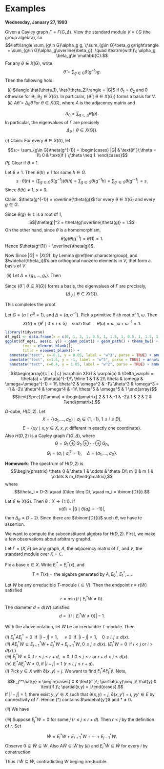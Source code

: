 # Examples {#lec4}
**Wednesday, January 27, 1993**

:::{.theorem}
Given a Cayley graph $\Gamma = \Gamma(G, \Delta)$. View the standard module $V \equiv \mathbb{C}G$ (the group algebra), so 
$$\left\langle \sum_{g\in G}\alpha_g g, \;\sum_{g\in G}\beta_g g\right\rangle = \sum_{g\in G}\alpha_g\overline{\beta_g}, \quad \textrm{with}\; \alpha_g, \beta_g\in \mathbb{C}.$$ 
For any $\theta\in X(G)$, write
$$\hat{\theta} = \sum_{g\in G}\theta(g^{-1})g.$$
Then the following hold.

|   $(i)$ $\langle \hat{\theta_1}, \hat{\theta_2}\rangle = |G|$ if $\theta_1 = \theta_2$ and $0$ othewise for $\theta_1, \theta_2\in X(G)$. In particular, $\{\hat{\theta}\mid \theta\in X(G)\}$ forms a basis for $V$.

|   $(ii)$ $A\hat{\theta} = \Delta_\theta \hat{\theta}$ for $\theta \in X(G)$, where $A$ is the adjacency matrix and 
$$\Delta_\theta = \sum_{g\in \Delta}\theta(g).$$
In particular, the eigenvalues of $\Gamma$ are precisely 
$$\Delta_\theta \mid \theta\in X(G)\}.$$
:::

:::{.proof}
| $(i)$  Claim: For every $\theta \in X(G)$, let 
$$s:= \sum_{g\in G}\theta(g^{-1}) = \begin{cases} |G| & \text{if }\;\theta = 1\\
0 & \text{if } \;\theta \neq 1. 
\end{cases}$$
_Pf._ Clear if $\theta =1$.

Let $\theta \neq 1$. Then $\theta(h)\neq 1$ for some $h\in G$. 
$$s\cdot \theta(h) = \left(\sum_{g\in G}\theta(g^{-1})\right)\theta(h) = \sum_{g\in G}\theta(g^{-1}h) = \sum_{g'\in G}\theta(g'^{-1}) = s.$$
Since $\theta(h)\neq 1$, $s = 0$.

Claim. $\theta(g^{-1}) = \overline{\theta(g)}$ for every $\theta\in X(G)$ and every $g\in G$.

Since $\theta(g)\in \mathbb{C}$ is a root of $1$,
$$|\theta(g)|^2 = \theta(g)\overline{\theta(g)} = 1.$$
On the other hand, since $\theta$ is a homomorphism,
$$\theta(g)\theta(g^{-1}) = \theta(1) = 1.$$
Hence $\theta(g^{1}) = \overline{\theta(g)}$.

Now 
\begin{align}
\langle \widehat{\theta_1}, \widehat{\theta_2}\rangle & = \sum_{g\in G}\theta_1(g^{-1})\overline{\theta_2(g^{-1})}\\
& = \sum_{g\in G}\theta_1(g^{-1})\theta_2(g)\\
& = \sum_{g\in G}\theta_1\theta_2^{-1}(g^{-1})\\
& = \begin{cases} |G| & \text{if}\quad \theta_1\theta_2^{-1} = 1\\
0 & \text{if} \quad \theta_1\theta_2^{-1}\neq 1.
\end{cases}
\end{align}
Since $|G| = |X(G)|$ by Lemma \@ref(lem:charactergroup), and $\widehat{\theta_i}$'s are orthogonal nonzero elements in $V$, thet form a basis of $V$.

|  $(ii)$ Let $\Delta = \{g_1, \ldots, g_r\}$. Then 
\begin{align}
A\hat{\theta} & = A\left(\sum_{g\in G}\theta(g^{-1}g)\right)\\
& = \sum_{g\in G}\theta(g^{-1})(gg_1 + \cdots + gg_r) \quad (\Gamma(g) = \{gg_1, \ldots, gg_r\})\\
& = \sum_{i = 1}^r \left(\sum_{g\in G}\theta(g^{-1})(gg_i)\right)\\
& = \sum_{i=1}^r\left(\sum_{g\in G}\theta(g_ig_i^{-1}g^{-1})(gg_i)\right)\\
& = \sum_{i = 1}^r\left(\sum_{g\in G}\theta(g_i)\theta((gg_i)^{-1})gg_i\right)\\
& = \sum_{i = 1}^r\theta(g_i)\sum_{h\in G}\theta(h^{-1})h \\
& = \Delta_\theta\cdot \hat{\theta}.
\end{align}
Since $\{\hat{\theta}\mid \theta\in X(G)\}$ forms a basis, the eigenvalues of $\Gamma$ are precisely,
$$\{\Delta_\theta\mid \theta\in X(G)\}.$$ 

This completes the proof.
:::


:::{.example}
Let $G = \langle a\mid a^6 = 1\rangle$, and $\Delta = \{a, a^{-1}\}$. Pick a primitive 6-th root of 1, $\omega$. Then 
$$X(G) = \{\theta^i\mid 0\leq i\leq 5\} \quad \text{such that }\quad \theta(a) = \omega, \; \omega + \omega^{-1} = 1.$$
```r
library(tidyverse)
df_eg41 <- data.frame(x = c(0, 1, 2, 1, 0.5, 1, 1.5, 1, 0.5, 1, 1.5, 1), y = c(0, 0, 0, 0, 1, 0, 1, 0, -1, 0, -1, 0))
ggplot(df_eg41, aes(x, y)) + geom_point() + geom_path() + theme_bw() + theme(panel.border = element_blank(),line = element_blank(),
        text = element_blank(),
        title = element_blank()) +
  annotate("text", x=-0.1, y = 0.05, label = "w^3", parse = TRUE) + annotate("text", x=0.4, y = -1, label = "w^4", parse = TRUE) +
  annotate("text", x=1.6, y = -1, label = "w^5", parse = TRUE) + annotate("text", x=2.1, y = 0, label = "1", parse = TRUE) +
  annotate("text", x=0.4, y = 1.05, label = "w^2", parse = TRUE) + annotate("text", x=1.6, y = 1, label = "w", parse = TRUE)
```
$$\begin{array}{c | c | c}
\varphi\in X(G) & \varphi(a) & \Delta_\varphi = \theta(a) + \theta(a)^{-1}\\
\hline
1 & 1 & 2\\
\theta & \omega & \omega+\omega^{-1} = 1\\
\theta^2 & \omega^2 & -1\\
\theta^3 & \omega^3 = -1 & -2\\
\theta^4 & \omega^4 & -1\\
\theta^5 & \omega^5 & 1
\end{array}$$
$$\text{Spec}(\Gamma) = \begin{pmatrix} 2 & 1 & -1 & -2\\ 1 & 2 & 2 & 1\end{pmatrix}.$$
:::

:::{.example}
$D$-cube, $H(D,2)$. Let
$$X = \{(a_1, \ldots, a_D)\mid a_i\in \{1,-1\}, \; 1\leq i\leq D\},$$
$$E = \{xy\mid x, y\in X, \; x, y \text{: different in exactly one coordinate}\}.$$
Also $H(D,2)$ is a Cayley graph $\Gamma(G, \Delta)$, where
$$G = G_1\oplus G_2 \oplus \cdots \oplus G_D, $$
$$G_i = \langle a_i\mid a_i^2  = 1\rangle,\quad \Delta = \{a_1, \ldots, a_D\}.$$
:::

**Homework**: The spectrum of $H(D,2)$ is
$$\begin{pmatrix} \theta_0 & \theta_1 & \cdots & \theta_D\\
m_0 & m_1 & \cdots & m_D\end{pmatrix},$$
where
$$\theta_i = D-2i \quad (0\leq i\leq D), \quad m_i = \binom{D}{i}.$$

:::{.remark}
Let $\theta \in X(G)$. Then $\theta: X \to \{\pm 1\}$. If 
$$\nu(\theta) = |\{i\mid \theta(a_i) = -1\}|, $$
then $\Delta_\theta = D-2i$. Since there are $\binom{D}{i}$ such $\theta$, we have te assertion.
:::

We want to compute the subconstituent algebra for $H(D,2)$. First, we make a few observations about arbitrary graphd.

Let $\Gamma = (X,E)$ be any graph, $A$, the adjacemcy matrix of $\Gamma$, and $V$, the standard module over $K = \mathbb{C}$.

Fix a base $x\in X$. Write $E_i^* = E_i^*(x)$, and 
$$T \equiv T(x) = \text{the algebra generated by}\; A, E_0^*, E_1^*, \ldots .$$

:::{.definition}
Let $W$ be any orreducible $T$-module ($\subseteq V$). Then the endpoint\index{endpoint} $r \equiv r(W)$ satisfied
$$r = \min\{i\mid E_i^*W \neq 0\}.$$
The diameter\index{diameter} $d = d(W)$ satisfied
$$d = |\{i\mid E_i^*W \neq 0\}| - 1.$$
:::

:::{.lemma #irreducible}
With the above notation, let $W$ be an irreducible $T$-module. Then

| $(i)$ $E_i^*AE_j^* = 0 \; \text{ if }\; |i-j|=1, \quad \neq 0 \; \text{ if }\; |i-j| = 1, \quad 0\leq i,j\leq d(x)$.
| $(ii)$ $AE_j^*W \subseteq E_{j-1}^*W + E_j^*W + E^*_{j+1}W$, $0\leq j \leq d(x)$. $(E_i^*W = 0 \; \text{ if } i<j$ or $i > d(x)$.)
| $(iii)$ $E^*_jW \neq 0$ if $r\leq j \leq r+d$, $=0$ if $0\leq j\leq r$ or $r+d < j \leq d(x)$.
| $(iv)$ $E_i^*AE^*_jW \neq 0$, if $|i-j| = 1$ $(r \leq i,j \leq r+d)$.
:::
:::{.proof}
| $(i)$ Pick $y\in X$ with $\partial(x,y) = j$. We want to find $E_i^*AE^*_j \hat{y}$. Note,
$$E_j^*\hat{y} = \begin{cases} 0 & \text{if }\; \partial(x.y)\neq j\\
\hat{y} & \text{if }\; \partial(x,y) = j.\end{cases}.$$
\begin{align}
E_i^*AE_j^*\hat{y} &= E_i^*A\hat{y} \\
& = E_i^*\sum_{z\in X, yz\in E}\hat{z}\\
& = \sum_{z\in X, yz\in E, \partial(x, z) = i}\hat{z} \qquad (*)\\
& = 0 \; \text{ if }\; |i-j|>1 \; \text{by triangle inequality.}
\end{align}
If $|i-j| = 1$, there exist $y, y'\in X$ such that $\partial(x,y) = j$, $\partial(x,y') = i$, $yy'\in E$ by connectivity of $\Gamma$. Hence 
(*) contains $\widehat{y'}$ and $* \neq 0$.


| $(ii)$ We have
\begin{align}
AE_j^*W & = \left(\sum_{i=0}^{d(x)}E_i^*\right)AE_j^*W\\
& = E_{j-1}^*AE^*_jW + E^*_jAE_j^*W + E^*_{j+1}AE_j^*W\\
& \subseteq E^*_{j-1}W + E^*_jW + E^*_{j+1}W.
\end{align}

| $(iii)$ Suppose $E_j^*W = 0$ for some $j$ $(r\leq j \leq r+d)$. Then $r < j$ by the definition of $r$. Set
$$\tilde{W} = E^*_iW + E^*_{r+1}W + \cdots + E^*_{j-1}W.$$
Observe $0\subsetneq \tilde{W} \subsetneq W$. 
Also $A\tilde{W} \subseteq \tilde{W}$ by $(ii)$ and $E_i^*\tilde{W} \subseteq \tilde{W}$ for every $i$ by construction.

Thus $T\tilde{W} \subseteq \tilde{W}$, contradicting $W$ beging irreducible.
:::
